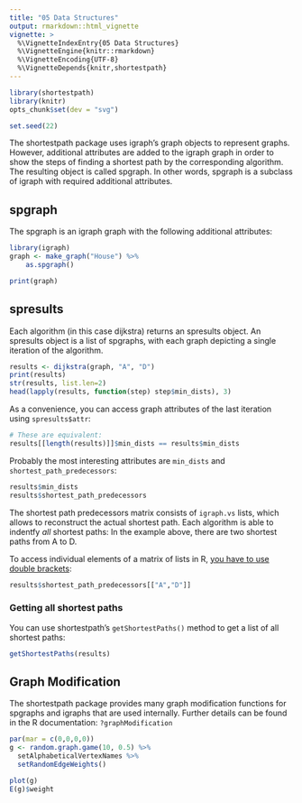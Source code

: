 ```yaml
---
title: "05 Data Structures"
output: rmarkdown::html_vignette
vignette: >
  %\VignetteIndexEntry{05 Data Structures}
  %\VignetteEngine{knitr::rmarkdown}
  %\VignetteEncoding{UTF-8}
  %\VignetteDepends{knitr,shortestpath}
---
```

```r
library(shortestpath)
library(knitr)
opts_chunk$set(dev = "svg")
```
```r
set.seed(22)
```
The shortestpath package uses igraph's graph objects to represent graphs. However, additional attributes are added to the igraph graph in order to show the steps of finding a shortest path by the corresponding algorithm. The resulting object is called spgraph. In other words, spgraph is a subclass of igraph with required additional attributes.

## spgraph
The spgraph is an igraph graph with the following additional attributes:
```r
library(igraph)
graph <- make_graph("House") %>%
    as.spgraph()

print(graph)
```

## spresults

Each algorithm (in this case dijkstra) returns an spresults object. An spresults object is a list of spgraphs, with each graph depicting a single iteration of the algorithm.

```r
results <- dijkstra(graph, "A", "D")
print(results)
str(results, list.len=2)
head(lapply(results, function(step) step$min_dists), 3)
```

As a convenience, you can access graph attributes of the last iteration using `spresults$attr`:
```r
# These are equivalent:
results[[length(results)]]$min_dists == results$min_dists
```

Probably the most interesting attributes are `min_dists` and `shortest_path_predecessors`:

```r
results$min_dists
results$shortest_path_predecessors
```
The shortest path predecessors matrix consists of `igraph.vs` lists, which allows to reconstruct the actual shortest path. Each algorithm is able to indentfy *all* shortest paths: In the example above, there are two shortest paths from A to D.  

To access individual elements of a matrix of lists in R, [you have to use double brackets](http://stackoverflow.com/questions/30007890/how-to-create-a-matrix-of-lists-in-r):
```r
results$shortest_path_predecessors[["A","D"]]
```

### Getting all shortest paths

You can use shortestpath's `getShortestPaths()` method to get a list of all shortest paths:

```r
getShortestPaths(results)
```

## Graph Modification
The shortestpath package provides many graph modification functions for spgraphs and igraphs that are used internally. Further details can be found in the R documentation: `?graphModification`

```r
par(mar = c(0,0,0,0))
g <- random.graph.game(10, 0.5) %>%
  setAlphabeticalVertexNames %>%
  setRandomEdgeWeights()

plot(g)
E(g)$weight
```
  
